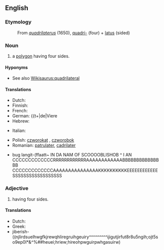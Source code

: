 ==English==

===Etymology===
: From {{etyl|la}} ''[[quadrilaterus]]'' (1650), [[quadri-]] (four) + [[latus]] (sided)

===Noun===
{{wikipedia}}
{{en-noun}}

# a [[polygon]] having four sides.

====Hyponyms====
* See also [[Wikisaurus:quadrilateral]]

====Translations====
{{trans-top|polygon having four sides}}
* Dutch: {{t+|nl|vierhoek}}
* Finnish: {{t+|fi|nelikulmio}}
* French: {{t+|fr|quadrilatère}}
* German: {{t+|de|Viere
* Hebrew: {{he-translation|מרובע|merubá}} {{m}}

{{trans-mid}}
* Italian: {{t-|it|quadrilatero|m}}

* Polish: [[czworokąt]] {{m}}, [[czworobok]] {{m}}
* Romanian: [[patrulater]], [[cadrilater]]

* bug langit-(ffaatt~ IN DA NAM OF SCOOOOBLISHOB ^ I AN CCCCCCCCCCCCCRRRRRRRRRRRRAAAAAAAAAAAABBBBBBBBBBBBBBB CCCCCCCCCCCCCAAAAAAAAAAAAAAAKKKKKKKKKKEEEEEEEEEEEESSSSSSSSSSSSSSSSSS
===Adjective===
{{en-adj|-}}

# having four sides.

====Translations====
{{trans-top|having four sides}}
* Dutch: {{t-|nl|vierhoekig}}
* Greek: {{t+|el|τετράπλευρος|sc=Grek}}
*jiberish-((njlirdsuelhwgfkjrewqhliregruihgeuiry^^^^^^^^^ijigutjirfut8r8u5ngih;ojt5so9ep0l*&^%##heuei;hriew;hireohpwguirpwhgasuirw)